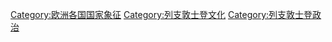 [[Category:欧洲各国国家象征|Category:欧洲各国国家象征]]
[[Category:列支敦士登文化|Category:列支敦士登文化]]
[[Category:列支敦士登政治|Category:列支敦士登政治]]
